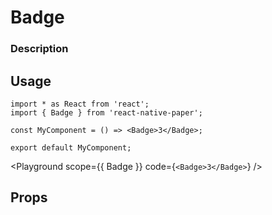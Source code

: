 

# Badge

### Description

## Usage

```tsx
import * as React from 'react';
import { Badge } from 'react-native-paper';

const MyComponent = () => <Badge>3</Badge>;

export default MyComponent;
```

<Playground scope={{ Badge }} code={`<Badge>3</Badge>`} />

## Props
